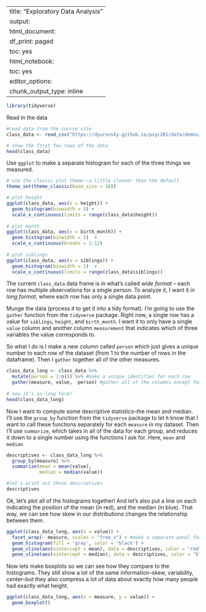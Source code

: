 
---
title: "Exploratory Data Analysis"
output:
  html_document:
    df_print: paged
    toc: yes
  html_notebook:
    toc: yes
editor_options:
  chunk_output_type: inline
---

```r
library(tidyverse)
```

Read in the data
```r
#read data from the course site
class_data <- read_csv("https://dyurovsky.github.io/psyc201/data/demos/psyc201_data.csv")
```

```r
# show the first few rows of the data
head(class_data)
```

Use `ggplot` to make a separate histogram for each of the three things we measured. 
```r
# use the classic plot theme--a little cleaner than the default
theme_set(theme_classic(base_size = 16))

# plot height
ggplot(class_data, aes(x = height)) + 
  geom_histogram(binwidth = 3) +
  scale_x_continuous(limits = range(class_data$height))
  
# plot month
ggplot(class_data, aes(x = birth_month)) + 
  geom_histogram(binwidth = 1)  +
  scale_x_continuous(breaks = 1:12)
  
# plot siblings
ggplot(class_data, aes(x = siblings)) + 
  geom_histogram(binwidth = 1)  +
  scale_x_continuous(limits = range(class_data$siblings))
```


The current `class_data` data frame is in what's called *wide format* -- each row has multiple observations for a single person. To analyze it, I want it in *long format*, where each row has only a single data point.

Munge the data (process it to get it into a tidy format). I'm going to use the `gather` function from the `tidyverse` package. Right now, a single row has a value for `siblings`, `height`, and `birth_month`. I want it to only have a single `value` column and another column `measurement` that indicates which of three variables the value corresponds to. 

So what I do is I make a new column called `person` which just gives a unique number to each row of the dataset (from 1 to the number of rows in the dataframe). Then I `gather` together all of the other measures.

```r
class_data_long <- class_data %>%
  mutate(person = 1:n()) %>% #make a unique identifier for each row
  gather(measure, value, -person) #gather all of the columns except for person
  
# now it's in long form!
head(class_data_long)
```


Now I want to compute some descriptive statistics--the mean and median. I'll use the `group_by` function from the `tidyverse` package to let `R` know that I want to call these functions separately for each `measure` in my dataset. Then I'll use `summarize`, which takes in all of the data for each group, and reduces it down to a single number using the functions I ask for. Here, `mean` and `median`.

```r
descriptives <- class_data_long %>%
  group_by(measure) %>%
  summarize(mean = mean(value),
            median = median(value))

#let's print out these descriptives
descriptives
```


Ok, let's plot all of the histograms together! And let's also put a line on each indicating the position of the mean (in red), and the median (in blue). That way, we can see how skew in our distributions changes the relationship between them.

```r
ggplot(class_data_long, aes(x = value)) +
  facet_wrap(~ measure, scales = "free_x") + #make a separate panel for each measure
  geom_histogram(fill = 'gray', color = 'black') + 
  geom_vline(aes(xintercept = mean), data = descriptives, color = "red") + 
  geom_vline(aes(xintercept = median), data = descriptives, color = "blue") 
```


Now lets make boxplots so we can see how they compare to the histograms. They still show a lot of the same information--skew, variability, center--but they also compress a lot of data about exactly how many people had exactly what height.

```r
ggplot(class_data_long, aes(x = measure, y = value)) +
  geom_boxplot() 
```

